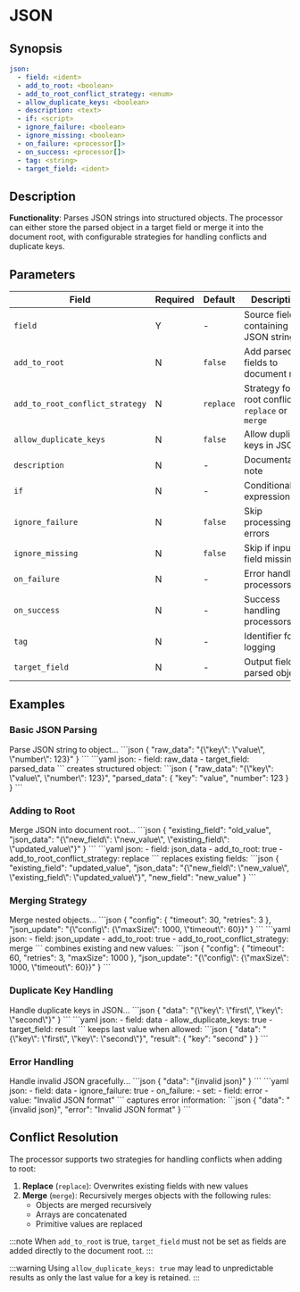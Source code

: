 # JSON

## Synopsis

```yaml {2}
json:
  - field: <ident>
  - add_to_root: <boolean>
  - add_to_root_conflict_strategy: <enum>
  - allow_duplicate_keys: <boolean>
  - description: <text>
  - if: <script>
  - ignore_failure: <boolean>
  - ignore_missing: <boolean>
  - on_failure: <processor[]>
  - on_success: <processor[]>
  - tag: <string>
  - target_field: <ident>
```

## Description

**Functionality**: Parses JSON strings into structured objects. The processor can either store the parsed object in a target field or merge it into the document root, with configurable strategies for handling conflicts and duplicate keys.

## Parameters

|Field|Required|Default|Description|
|---|---|---|---|
|`field`|Y|-|Source field containing JSON string|
|`add_to_root`|N|`false`|Add parsed fields to document root|
|`add_to_root_conflict_strategy`|N|`replace`|Strategy for root conflicts: `replace` or `merge`|
|`allow_duplicate_keys`|N|`false`|Allow duplicate keys in JSON|
|`description`|N|-|Documentation note|
|`if`|N|-|Conditional expression|
|`ignore_failure`|N|`false`|Skip processing errors|
|`ignore_missing`|N|`false`|Skip if input field missing|
|`on_failure`|N|-|Error handling processors|
|`on_success`|N|-|Success handling processors|
|`tag`|N|-|Identifier for logging|
|`target_field`|N|-|Output field for parsed object|

## Examples

### Basic JSON Parsing

<ExampleGrid>
  <CommentCol>
    Parse JSON string to object...
  </CommentCol>
  <CodeCol>
    ```json
    {
      "raw_data": "{\"key\": \"value\", \"number\": 123}"
    }
    ```
    ```yaml
    json:
      - field: raw_data
      - target_field: parsed_data
    ```
  </CodeCol>
  <CommentCol>
    creates structured object:
  </CommentCol>
  <CodeCol>
    ```json
    {
      "raw_data": "{\"key\": \"value\", \"number\": 123}",
      "parsed_data": {
        "key": "value",
        "number": 123
      }
    }
    ```
  </CodeCol>
</ExampleGrid>

### Adding to Root

<ExampleGrid>
  <CommentCol>
    Merge JSON into document root...
  </CommentCol>
  <CodeCol>
    ```json
    {
      "existing_field": "old_value",
      "json_data": "{\"new_field\": \"new_value\", \"existing_field\": \"updated_value\"}"
    }
    ```
    ```yaml
    json:
      - field: json_data
      - add_to_root: true
      - add_to_root_conflict_strategy: replace
    ```
  </CodeCol>
  <CommentCol>
    replaces existing fields:
  </CommentCol>
  <CodeCol>
    ```json
    {
      "existing_field": "updated_value",
      "json_data": "{\"new_field\": \"new_value\", \"existing_field\": \"updated_value\"}",
      "new_field": "new_value"
    }
    ```
  </CodeCol>
</ExampleGrid>

### Merging Strategy

<ExampleGrid>
  <CommentCol>
    Merge nested objects...
  </CommentCol>
  <CodeCol>
    ```json
    {
      "config": {
        "timeout": 30,
        "retries": 3
      },
      "json_update": "{\"config\": {\"maxSize\": 1000, \"timeout\": 60}}"
    }
    ```
    ```yaml
    json:
      - field: json_update
      - add_to_root: true
      - add_to_root_conflict_strategy: merge
    ```
  </CodeCol>
  <CommentCol>
    combines existing and new values:
  </CommentCol>
  <CodeCol>
    ```json
    {
      "config": {
        "timeout": 60,
        "retries": 3,
        "maxSize": 1000
      },
      "json_update": "{\"config\": {\"maxSize\": 1000, \"timeout\": 60}}"
    }
    ```
  </CodeCol>
</ExampleGrid>

### Duplicate Key Handling

<ExampleGrid>
  <CommentCol>
    Handle duplicate keys in JSON...
  </CommentCol>
  <CodeCol>
    ```json
    {
      "data": "{\"key\": \"first\", \"key\": \"second\"}"
    }
    ```
    ```yaml
    json:
      - field: data
      - allow_duplicate_keys: true
      - target_field: result
    ```
  </CodeCol>
  <CommentCol>
    keeps last value when allowed:
  </CommentCol>
  <CodeCol>
    ```json
    {
      "data": "{\"key\": \"first\", \"key\": \"second\"}",
      "result": {
        "key": "second"
      }
    }
    ```
  </CodeCol>
</ExampleGrid>

### Error Handling

<ExampleGrid>
  <CommentCol>
    Handle invalid JSON gracefully...
  </CommentCol>
  <CodeCol>
    ```json
    {
      "data": "{invalid json}"
    }
    ```
    ```yaml
    json:
      - field: data
      - ignore_failure: true
      - on_failure:
          - set:
              - field: error
              - value: "Invalid JSON format"
    ```
  </CodeCol>
  <CommentCol>
    captures error information:
  </CommentCol>
  <CodeCol>
    ```json
    {
      "data": "{invalid json}",
      "error": "Invalid JSON format"
    }
    ```
  </CodeCol>
</ExampleGrid>

## Conflict Resolution

The processor supports two strategies for handling conflicts when adding to root:

1. **Replace** (`replace`): Overwrites existing fields with new values
2. **Merge** (`merge`): Recursively merges objects with the following rules:
   - Objects are merged recursively
   - Arrays are concatenated
   - Primitive values are replaced

:::note
When `add_to_root` is true, `target_field` must not be set as fields are added directly to the document root.
:::

:::warning
Using `allow_duplicate_keys: true` may lead to unpredictable results as only the last value for a key is retained.
:::
